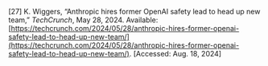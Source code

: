 \[27\]	K. Wiggers, “Anthropic hires former OpenAI safety lead to head up new team,” *TechCrunch*, May 28, 2024\. Available: [https://techcrunch.com/2024/05/28/anthropic-hires-former-openai-safety-lead-to-head-up-new-team/](https://techcrunch.com/2024/05/28/anthropic-hires-former-openai-safety-lead-to-head-up-new-team/). \[Accessed: Aug. 18, 2024\]